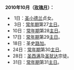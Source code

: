 '''2010年10月（[[玫瑰月|玫瑰月]]）：'''

* 1日：[[圣小德兰|圣小德兰]]贞女。
* 3日：[[常年期|常年期]]第27[[主日|主日]]。
*10日：[[常年期|常年期]]第28[[主日|主日]]。
*17日：[[常年期|常年期]]第29[[主日|主日]]。
*18日：圣史[[路加|路加]]。
*24日：[[常年期|常年期]]第30[[主日|主日]]。
*28日：[[圣西满|圣西满]]及[[圣犹达|圣犹达]]宗徒。
*31日：[[常年期|常年期]]第31[[主日|主日]]。